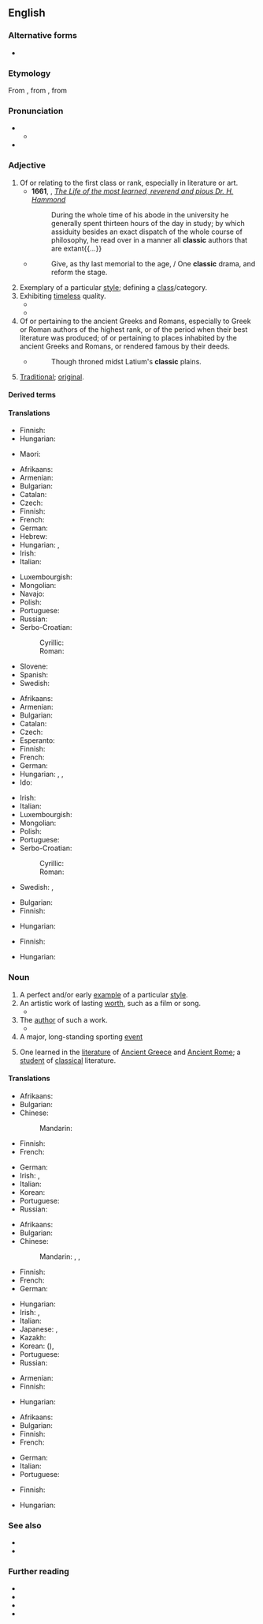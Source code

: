{{also|clàssic}}
==English==

===Alternative forms===
* {{alter|en|classick||obsolete}}

===Etymology===
From {{bor|en|fr|classique|}}, from {{der|en|la|classicus|t=relating to the classes of Roman citizenry, especially the highest}}, from {{m|la|classis}}

===Pronunciation===
* {{IPA|en|/ˈklæ.sɪk/}}
** {{audio|en|LL-Q1860 (eng)-Vealhurl-classic.wav|Audio (UK)}}
* {{rhymes|en|æsɪk}}

===Adjective===
{{en-adj}}

# Of or relating to the first class or rank, especially in literature or art.
#* '''1661''', {{w|John Fell (bishop)|John Fell}}, ''[http://archive.org/stream/a615775104worduoft/a615775104worduoft_djvu.txt The Life of the most learned, reverend and pious Dr. H. Hammond]''
#*: During the whole time of his abode in the university he generally spent thirteen hours of the day in study; by which assiduity besides an exact dispatch of the whole course of philosophy, he read over in a manner all '''classic''' authors that are extant{{...}}
#* {{rfdatek|en|Lord Byron}}
#*: Give, as thy last memorial to the age, / One '''classic''' drama, and reform the stage.
# Exemplary of a particular [[style]]; defining a [[class]]/category.
# Exhibiting [[timeless]] quality.
#* {{quote-book|en|year=1963|author={{w|Margery Allingham}}|title={{w|The China Governess}}| chapter=20| url=http://openlibrary.org/works/OL2004261W| passage=The story struck the depressingly familiar note with which true stories ring in the tried ears of experienced policemen. No one queried it. It was in the '''classic''' pattern of human weakness, mean and embarrassing and sad.}}
#* {{quote-journal|en|date=2013-01-01|author=Paul Bartel, Ashli Moore|volume=101| issue=1| page=47&ndash;48| magazine={{w|American Scientist}}| title=[http://www.americanscientist.org/issues/issues/feature/2013/1/avian-migration-the-ultimate-red-eye-flight Avian Migration: The Ultimate Red-Eye Flight]| passage=Many of these '''classic''' methods are still used, with some modern improvements. For example, with the aid of special microphones and automated sound detection software, ornithologists recently reported [&hellip;] that pine siskins (''Spinus pinus'') undergo an irregular, nomadic type of nocturnal migration.}}
# Of or pertaining to the ancient Greeks and Romans, especially to Greek or Roman authors of the highest rank, or of the period when their best literature was produced; of or pertaining to places inhabited by the ancient Greeks and Romans, or rendered famous by their deeds.
#* {{rfdatek|en|Felicia Hemans}}
#*: Though throned midst Latium's '''classic''' plains.
# {{lb|en|euphemistic}} [[traditional|Traditional]]; [[original]].
#: {{ux|en|Users who dislike the new visual layout can return to '''classic''' mode.}}

====Derived terms====
{{col3|en
|classical
|classic example
|classic female blues
|classic rock
|classic skiing
|fall classic
}}

====Translations====
{{trans-top|of or relating to the first class or rank}}
* Finnish: {{t+|fi|klassinen}}
* Hungarian: {{t+|hu|elsőrangú}}
{{trans-mid}}
* Maori: {{t|mi|tauhira}}
{{trans-bottom}}

{{trans-top|exemplary of a particular style}}
* Afrikaans: {{t+|af|klassiek}}
* Armenian: {{t+|hy|դասական}}
* Bulgarian: {{t+|bg|класически}}
* Catalan: {{t+|ca|clàssic}}
* Czech: {{t+|cs|klasický|m}}
* Finnish: {{t+|fi|klassinen}}
* French: {{t+|fr|classique|m|f}}
* German: {{t+|de|klassisch}}
* Hebrew: {{t|he|קלאסי|m|tr=klasi}}
* Hungarian: {{t+|hu|tipikus}}, {{t+|hu|jellegzetes}}
* Irish: {{t|ga|clasaiceach}}
* Italian: {{t+|it|classico}}
{{trans-mid}}
* Luxembourgish: {{t|lb|klassesch}}
* Mongolian: {{t-needed|mn}}
* Navajo: {{t|nv|wódáanii}}
* Polish: {{t+|pl|klasyczny|m}}
* Portuguese: {{t+|pt|clássico}}
* Russian: {{t+|ru|класси́ческий}}
* Serbo-Croatian:
*: Cyrillic: {{t|sh|кла̀сичан}}
*: Roman: {{t+|sh|klàsičan}}
* Slovene: {{t+|sl|klasičen}}
* Spanish: {{t+|es|clásico}}
* Swedish: {{t+|sv|klassisk}}
{{trans-bottom}}

{{trans-top|exhibiting timeless quality}}
* Afrikaans: {{t+|af|klassiek}}
* Armenian: {{t+|hy|դասական}}
* Bulgarian: {{t+|bg|класически}}
* Catalan: {{t+|ca|clàssic}}
* Czech: {{t+|cs|klasický|m}}
* Esperanto: {{t|eo|klasika}}
* Finnish: {{t+|fi|klassinen}}
* French: {{t+|fr|classique|m|f}}
* German: {{t+|de|klassisch}}
* Hungarian: {{t+|hu|örök}}, {{t|hu|örök érvényű}}, {{t+|hu|időtlen}}
* Ido: {{t+|io|klasika}}
{{trans-mid}}
* Irish: {{t|ga|clasaiceach}}
* Italian: {{t+|it|classico}}
* Luxembourgish: {{t|lb|klassesch}}
* Mongolian: {{t-needed|mn}}
* Polish: {{t+|pl|klasyczny|m}}
* Portuguese: {{t+|pt|clássico}}
* Serbo-Croatian:
*: Cyrillic: {{t|sh|кла̀сичан}}
*: Roman: {{t+|sh|klàsičan}}
* Swedish: {{t+|sv|tidlös}}, {{t+|sv|klassisk}}
{{trans-bottom}}

{{trans-top|of or pertaining to the ancient Greeks and Romans}}
* Bulgarian: {{t+|bg|класически}}
* Finnish: {{t|fi|antiikin}} {{qualifier|genitive of noun "[[antiikki]]"}}
{{trans-mid}}
* Hungarian: {{t+|hu|antik}}
{{trans-bottom}}

{{trans-top|traditional, original}}
* Finnish: {{t+|fi|perinteinen}}
{{trans-mid}}
* Hungarian: {{t+|hu|hagyományos}}
{{trans-bottom}}

===Noun===
{{en-noun}}

# A perfect and/or early [[example]] of a particular [[style]].
# An artistic work of lasting [[worth]], such as a film or song.
#*{{quote-text|en|title=Rush Hour 2|publisher=New Line Cinema|author=Jeff Nathanson|year=2001|passage=JAMES CARTER: The man's destroying a '''classic'''!|url=https://www.youtube.com/watch?v=OfORiypbhkg}}
# The [[author]] of such a work.
#* {{RQ:Macaulay Goldsmith|Raised him to the rank of a legitimate English '''classic'''.}}
# A major, long-standing sporting [[event]]
# {{lb|en|dated}} One learned in the [[literature]] of [[Ancient Greece]] and [[Ancient Rome]]; a [[student]] of [[classical]] literature.

====Translations====
{{trans-top|example}}
* Afrikaans: {{t+|af|klassieke}}
* Bulgarian: {{t+|bg|образе́ц|m}}
* Chinese:
*: Mandarin: {{t+|cmn|典型|tr=diǎnxíng}}
* Finnish: {{t+|fi|klassikko}}
* French: {{t+|fr|classique|m}}
{{trans-mid}}
* German: {{t+|de|Klassiker|m}}
* Irish: {{t|ga|clasaic|f}}, {{t|ga|clasaiceach|m}}
* Italian: {{t+|it|classico|m}}
* Korean: {{t+|ko|전형}}
* Portuguese: {{t+|pt|clássico|m}}
* Russian: {{t+|ru|образе́ц|m}}
{{trans-bottom}}

{{trans-top|lasting work}}
* Afrikaans: {{t+|af|klassieke}}
* Bulgarian: {{t+|bg|кла́сика|f}}
* Chinese:
*: Mandarin: {{t+|cmn|經典}}, {{t+|cmn|经典|tr=jīngdiǎn}}, {{t+|cmn|名著|tr=míngzhù}}
* Finnish: {{t+|fi|klassikko}}
* French: {{t+|fr|classique|m}}
* German: {{t+|de|Klassiker|m}}
{{trans-mid}}
* Hungarian: {{t+|hu|klasszikus}}
* Irish: {{t|ga|clasaic|f}}, {{t|ga|clasaiceach|m}}
* Italian: {{t+|it|classico|m}}
* Japanese: {{t|ja|クラシック|tr=kurashikku}}, {{t+|ja|古典|tr=こてん, koten}}
* Kazakh: {{t|kk|классика}}
* Korean: {{t+|ko|고전}} ({{t|ko|古典}}), {{t+|ko|클래식}}
* Portuguese: {{t+|pt|clássico|m}}
* Russian: {{t+|ru|кла́ссика|f}}
{{trans-bottom}}

{{trans-top|author}}
* Armenian: {{t+|hy|դասական}}
* Finnish: {{t+|fi|klassikko}}
{{trans-mid}}
* Hungarian: {{t+|hu|klasszikus}}
{{trans-bottom}}

{{trans-top|sports event}}
* Afrikaans: {{t+|af|klassieke}}
* Bulgarian: {{t+|bg|класика|f}}
* Finnish: {{t+|fi|klassikko}}
* French: {{t+|fr|classique|m}}
{{trans-mid}}
* German: {{t+|de|Klassiker|m}}
* Italian: {{t+|it|classico|m}}
* Portuguese: {{t+|pt|clássico|m}}
{{trans-bottom}}

{{trans-top|learned one}}
* Finnish: {{t|fi|klassisti}}
{{trans-mid}}
* Hungarian: {{t|hu|klasszika-filológus}}
{{trans-bottom}}

===See also===
* {{l|en|classical}}
* {{l|en|classics}}

===Further reading===
* {{R:Webster 1913}}
* {{R:Century 1911}}
* {{R:OneLook}}
* {{R:GNV|classical, classic}}